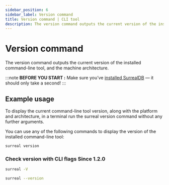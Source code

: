 ```yaml
---
sidebar_position: 6
sidebar_label: Version command
title: Version command | CLI tool
description: The version command outputs the current version of the installed command-line tool, and the machine architecture.
---
```


# Version command

The version command outputs the current version of the installed command-line tool, and the machine architecture.

:::note
__BEFORE YOU START :__ Make sure you’ve [installed SurrealDB](/docs/surrealdb/2.x/installation) — it should only take a second!
:::

## Example usage

To display the current command-line tool version, along with the platform and architecture, in a terminal run the surreal version command without any further arguments.

You can use any of the following commands to display the version of the installed command-line tool:

```bash
surreal version
```
### Check version with CLI flags <l className='purple'>Since 1.2.0</l>

```bash
surreal -V
```

```bash
surreal --version
```
